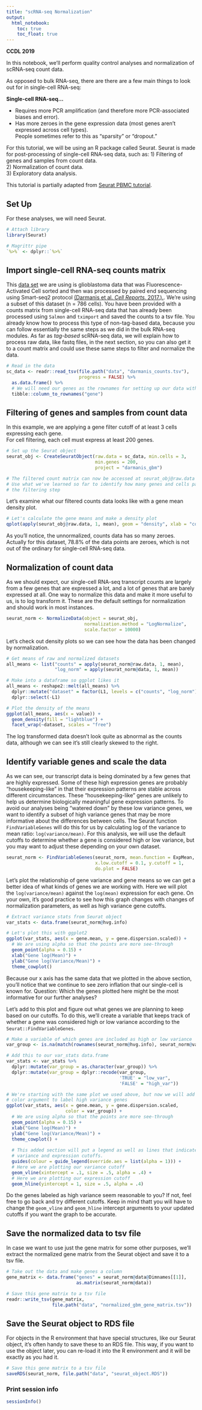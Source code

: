 ```yaml
---
title: "scRNA-seq Normalization"
output:   
  html_notebook: 
    toc: true
    toc_float: true
---
```


**CCDL 2019**

In this notebook, we'll perform quality control analyses and normalization of 
scRNA-seq count data. 

As opposed to bulk RNA-seq, there are there are a few main things to look out for
in single-cell RNA-seq:

**Single-cell RNA-seq...**

- Requires more PCR amplification (and therefore more PCR-associated biases and
error).  
- Has more zeroes in the gene expression data (most genes aren't expressed 
across cell types).  
People sometimes refer to this as "sparsity" or "dropout."  
  
For this tutorial, we will be using an R package called Seurat. 
Seurat is made for post-processing of single-cell RNA-seq data, such as: 
  1) Filtering of genes and samples from count data.  
  2) Normalization of count data.  
  3) Exploratory data analysis.  

This tutorial is partially adapted from 
[Seurat PBMC tutorial](https://satijalab.org/seurat/pbmc3k_tutorial.html).
  
## Set Up 

For these analyses, we will need Seurat. 

```r
# Attach library
library(Seurat)

# Magrittr pipe
`%>%` <- dplyr::`%>%`
```

## Import single-cell RNA-seq counts matrix

This [data set](https://www.ncbi.nlm.nih.gov/geo/query/acc.cgi?acc=GSE84465) 
we are using is glioblastoma data that was Fluorescence-Activated Cell sorted 
and then was processed by paired end sequencing using Smart-seq2 protocol 
[(Darmanis et al. _Cell Reports._ 2017.).](https://www.ncbi.nlm.nih.gov/pubmed/29091775).
We're using a subset of this dataset (n = 786 cells).
You have been provided with a counts matrix from single-cell RNA-seq data that 
has already been processed using `Salmon` and `tximport` and saved the counts to 
a tsv file. 
You already know how to process this type of non-tag-based data, because you 
can follow essentially the same steps as we did in the bulk RNA-seq modules.
As far as *tag-based* scRNA-seq data, we will explain how to process raw data, 
like fastq files, in the next section, so you can also get it to a count matrix
and could use these same steps to filter and normalize the data.
  
```r
# Read in the data
sc_data <- readr::read_tsv(file.path("data", "darmanis_counts.tsv"), 
                           progress = FALSE) %>%
  as.data.frame() %>%
  # We will need our genes as the rownames for setting up our data with Seurat
  tibble::column_to_rownames("gene") 
```

## Filtering of genes and samples from count data

In this example, we are applying a gene filter cutoff of at least 3 cells 
expressing each gene.  
For cell filtering, each cell must express at least 200 genes.

```r
# Set up the Seurat object 
seurat_obj <- CreateSeuratObject(raw.data = sc_data, min.cells = 3,
                                 min.genes = 200, 
                                 project = "darmanis_gbm")
```

```r
# The filtered count matrix can now be accessed at seurat_obj@raw.data
# Use what we've learned so far to identify how many genes and cells passed
# the filtering step
```

Let's examine what our filtered counts data looks like with a gene mean density
plot.

```r
# Let's calculate the gene means and make a density plot
qplot(apply(seurat_obj@raw.data, 1, mean), geom = "density", xlab = "counts")
```

As you'll notice, the unnormalized, counts data has so many zeroes. 
Actually for this dataset, 78.8% of the data points are zeroes, which is not 
out of the ordinary for single-cell RNA-seq data. 

## Normalization of count data 

As we should expect, our single-cell RNA-seq transcript counts are largely from 
a few genes that are expressed a lot, and a lot of genes that are barely 
expressed at all.
One way to normalize this data and make it more useful to us, is to log
transform it.
These are the default settings for normalization and should work in most 
instances. 

```r
seurat_norm <- NormalizeData(object = seurat_obj, 
                             normalization.method = "LogNormalize",
                             scale.factor = 10000)
```

Let's check out density plots so we can see how the data has been changed by 
normalization. 
  
```r
# Get means of raw and normalized datasets
all_means <- list("counts" = apply(seurat_norm@raw.data, 1, mean), 
                  "log_norm" = apply(seurat_norm@data, 1, mean))

# Make into a dataframe so ggplot likes it
all_means <- reshape2::melt(all_means) %>%
  dplyr::mutate("dataset" = factor(L1, levels = c("counts", "log_norm"))) %>% 
  dplyr::select(-L1)

# Plot the density of the means 
ggplot(all_means, aes(x = value)) +
  geom_density(fill = "lightblue") +
  facet_wrap(~dataset, scales = "free")
```

The log transformed data doesn't look quite as abnormal as the counts data, 
although we can see it's still clearly skewed to the right. 

## Identify variable genes and scale the data

As we can see, our transcript data is being dominated by a few genes that 
are highly expressed. 
Some of these high expression genes are probably "housekeeping-like" in that 
their expression patterns are stable across different circumstances. 
These "housekeeping-like" genes are unlikely to help us determine biologically 
meaningful gene expression patterns. 
To avoid our analyses being "watered down" by these low variance genes, we want to
identify a subset of high variance genes that may be more informative about the 
differences between cells. 
The Seurat function `FindVariableGenes` will do this for us by calculating 
log of the variance to mean ratio: `log(variance/mean)`.
For this analysis, we will use the default cutoffs to determine whether a gene 
is considered high or low variance, but you may want to adjust these depending
on your own dataset. 

```r
seurat_norm <- FindVariableGenes(seurat_norm, mean.function = ExpMean,
                                 x.low.cutoff = 0.1, y.cutoff = 1, 
                                 do.plot = FALSE)
```

Let's plot the relationship of gene variance and gene means so we can get a 
better idea of what kinds of genes we are working with.
Here we will plot the `log(variance/mean)` against the `log(mean)` expression 
for each gene.
On your own, it's good practice to see how this graph changes 
with changes of normalization parameters, as well as high variance gene cutoffs.

```r
# Extract variance stats from Seurat object
var_stats <- data.frame(seurat_norm@hvg.info)

# Let's plot this with ggplot2
ggplot(var_stats, aes(x = gene.mean, y = gene.dispersion.scaled)) +
  # We are using alpha so that the points are more see-through
  geom_point(alpha = 0.15) +
  xlab("Gene log(Mean)") +
  ylab("Gene log(Variance/Mean)") + 
  theme_cowplot() 
```

Because our x axis has the same data that we plotted in the above section, 
you'll notice that we continue to see zero inflation that our single-cell is
known for.
Question: Which the genes plotted here might be the most informative for our further 
analyses?

Let's add to this plot and figure out what genes we are planning to keep based
on our cutoffs. 
To do this, we'll create a variable that keeps track of whether a gene was 
considered high or low variance according to the `Seurat::FindVariableGenes`.

```r
# Make a variable of which genes are included as high or low variance
var_group <- is.na(match(rownames(seurat_norm@hvg.info), seurat_norm@var.genes))

# Add this to our var_stats data.frame
var_stats <- var_stats %>%
  dplyr::mutate(var_group = as.character(var_group)) %>%
  dplyr::mutate(var_group = dplyr::recode(var_group,
                                          'TRUE' = "low_var", 
                                          'FALSE' = "high_var"))

# We're starting with the same plot we used above, but now we will add a 
# color argument to label high variance genes
ggplot(var_stats, aes(x = gene.mean, y = gene.dispersion.scaled, 
                      color = var_group)) +
  # We are using alpha so that the points are more see-through
  geom_point(alpha = 0.15) +
  xlab("Gene log(Mean)") +
  ylab("Gene log(Variance/Mean)") + 
  theme_cowplot() +
  
  # This added section will put a legend as well as lines that indicate our 
  # variance and expression cutoffs. 
  guides(colour = guide_legend(override.aes = list(alpha = 1))) + 
  # Here we are plotting our variance cutoff
  geom_vline(xintercept = .1, size = .5, alpha = .4) +
  # Here we are plotting our expression cutoff
  geom_hline(yintercept = 1, size = .5, alpha = .4) 
```

Do the genes labeled as high variance seem reasonable to you? 
If not, feel free to go back and try different cutoffs. 
Keep in mind thatt you will have to change the `geom_vline` and `geom_hline`
intercept arguments to your updated cutoffs if you want the graph to be accurate.

## Save the normalized data to tsv file

In case we want to use just the gene matrix for some other purposes, we'll 
extract the normalized gene matrix from the Seurat object and save it to a tsv 
file. 
  
```r
# Take out the data and make genes a column
gene_matrix <- data.frame("genes" = seurat_norm@data@Dimnames[[1]],
                          as.matrix(seurat_norm@data))

# Save this gene matrix to a tsv file
readr::write_tsv(gene_matrix, 
                 file.path("data", "normalized_gbm_gene_matrix.tsv"))
```

## Save the Seurat object to RDS file

For objects in the R environment that have special structures, like our Seurat
object, it's often handy to save these to an RDS file. 
This way, if you want to use the object later, you can re-load it into the R
environment and it will be exactly as you had it. 
  
```r
# Save this gene matrix to a tsv file
saveRDS(seurat_norm, file.path("data", "seurat_object.RDS"))
```

### Print session info

```r
sessionInfo()
```